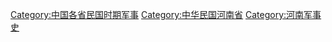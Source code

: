 [[Category:中国各省民国时期军事|Category:中国各省民国时期军事]]
[[Category:中华民国河南省|Category:中华民国河南省]]
[[Category:河南军事史|Category:河南军事史]]